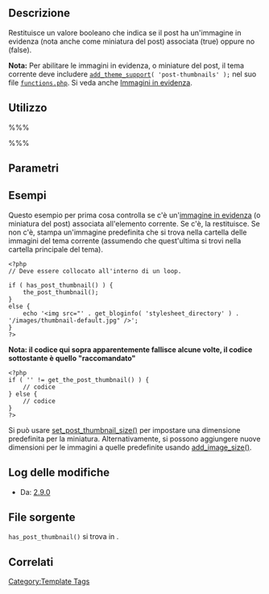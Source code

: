 {{Languages|
{{en|Function Reference/has_post_thumbnail}}
{{it|Riferimento funzioni/has_post_thumbnail}}
{{ja|テンプレートタグ/has_post_thumbnail}}
}}

== Descrizione ==

Restituisce un valore booleano che indica se il post ha un'immagine in evidenza (nota anche come miniatura del post) associata (true) oppure no (false).

'''Nota:''' Per abilitare le immagini in evidenza, o miniature del post, il tema corrente deve includere <code>[[Function Reference/add theme support|add_theme_support]]( 'post-thumbnails' );</code> nel suo file <tt>[[Theme_Development#Functions_File|functions.php]]</tt>. Si veda anche [[it:Immagini in evidenza|Immagini in evidenza]].

== Utilizzo ==

%%% <?php has_post_thumbnail( $post_id ); ?> %%%

== Parametri ==

{{it:Parameter|$post_id|integer|ID del post.|opzionale|L'ID del post corrente.}}

== Esempi ==

Questo esempio per prima cosa controlla se c'è un'[[it:Immagini in evidenza|immagine in evidenza]] (o miniatura del post) associata all'elemento corrente. Se c'è, la restituisce. Se non c'è, stampa un'immagine predefinita che si trova nella cartella delle immagini del tema corrente (assumendo che quest'ultima si trovi nella cartella principale del tema).

<pre>
<?php
// Deve essere collocato all'interno di un loop.

if ( has_post_thumbnail() ) {
	the_post_thumbnail();
}
else {
	echo '<img src="' . get_bloginfo( 'stylesheet_directory' ) . '/images/thumbnail-default.jpg" />';
}
?>
</pre>

<strong>Nota: il codice qui sopra apparentemente fallisce alcune volte, il codice sottostante è quello "raccomandato"</strong>
<pre>
<?php 
if ( '' != get_the_post_thumbnail() ) {
    // codice
} else {
    // codice
}
?>
</pre>
Si può usare [[it:Riferimento_funzioni/set_post_thumbnail_size|set_post_thumbnail_size()]] per impostare una dimensione predefinita per la miniatura. Alternativamente, si possono aggiungere nuove dimensioni per le immagini a quelle predefinite usando [[it:Riferimento_funzioni/add_image_size|add_image_size()]].

== Log delle modifiche  ==

* Da: [[Version 2.9|2.9.0]]

== File sorgente ==

<tt>has_post_thumbnail()</tt> si trova in {{Trac|wp-includes/post-thumbnail-template.php}}.

== Correlati ==

{{it:Post Thumbnail Tags}}

{{it:Tag Footer}}

[[Category:Template Tags]]